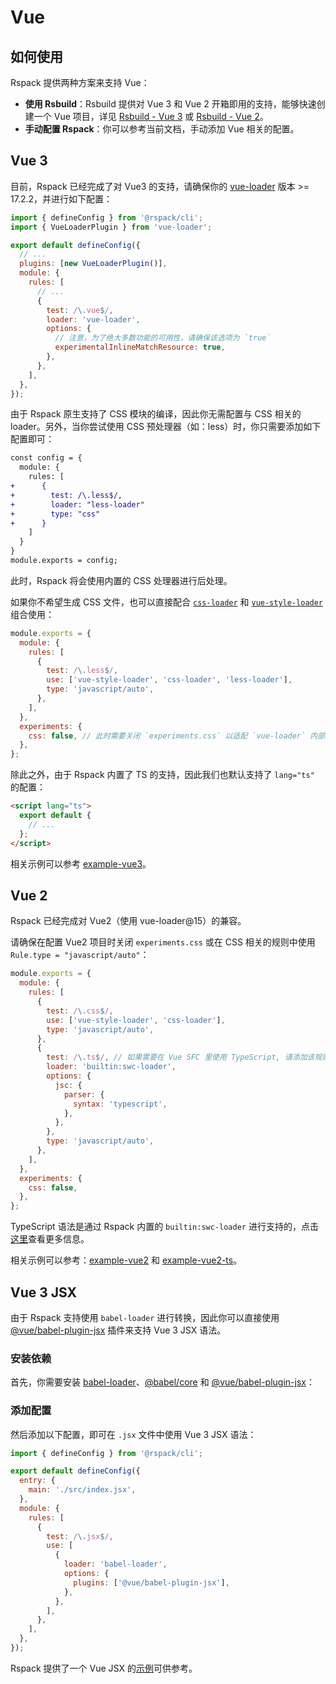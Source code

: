 
# Vue

## 如何使用

Rspack 提供两种方案来支持 Vue：

- **使用 Rsbuild**：Rsbuild 提供对 Vue 3 和 Vue 2 开箱即用的支持，能够快速创建一个 Vue 项目，详见 [Rsbuild - Vue 3](https://rsbuild.dev/zh/guide/framework/vue#vue-3) 或 [Rsbuild - Vue 2](https://rsbuild.dev/zh/guide/framework/vue#vue-2)。
- **手动配置 Rspack**：你可以参考当前文档，手动添加 Vue 相关的配置。

## Vue 3

目前，Rspack 已经完成了对 Vue3 的支持，请确保你的 [vue-loader](https://github.com/vuejs/vue-loader) 版本 >= 17.2.2，并进行如下配置：

```js title="rspack.config.mjs"
import { defineConfig } from '@rspack/cli';
import { VueLoaderPlugin } from 'vue-loader';

export default defineConfig({
  // ...
  plugins: [new VueLoaderPlugin()],
  module: {
    rules: [
      // ...
      {
        test: /\.vue$/,
        loader: 'vue-loader',
        options: {
          // 注意，为了绝大多数功能的可用性，请确保该选项为 `true`
          experimentalInlineMatchResource: true,
        },
      },
    ],
  },
});
```

由于 Rspack 原生支持了 CSS 模块的编译，因此你无需配置与 CSS 相关的 loader。另外，当你尝试使用 CSS 预处理器（如：less）时，你只需要添加如下配置即可：

```diff
const config = {
  module: {
    rules: [
+      {
+        test: /\.less$/,
+        loader: "less-loader"
+        type: "css"
+      }
    ]
  }
}
module.exports = config;
```

此时，Rspack 将会使用内置的 CSS 处理器进行后处理。

如果你不希望生成 CSS 文件，也可以直接配合 [`css-loader`](https://github.com/webpack-contrib/css-loader) 和 [`vue-style-loader`](https://github.com/vuejs/vue-style-loader) 组合使用：

```js
module.exports = {
  module: {
    rules: [
      {
        test: /\.less$/,
        use: ['vue-style-loader', 'css-loader', 'less-loader'],
        type: 'javascript/auto',
      },
    ],
  },
  experiments: {
    css: false, // 此时需要关闭 `experiments.css` 以适配 `vue-loader` 内部处理逻辑
  },
};
```

除此之外，由于 Rspack 内置了 TS 的支持，因此我们也默认支持了 `lang="ts"` 的配置：

```html
<script lang="ts">
  export default {
    // ...
  };
</script>
```

相关示例可以参考 [example-vue3](https://github.com/rspack-contrib/rspack-examples/tree/main/rspack/vue)。

## Vue 2

Rspack 已经完成对 Vue2（使用 vue-loader@15）的兼容。

请确保在配置 Vue2 项目时关闭 `experiments.css` 或在 CSS 相关的规则中使用 `Rule.type = "javascript/auto"`：

```js title="rspack.config.js"
module.exports = {
  module: {
    rules: [
      {
        test: /\.css$/,
        use: ['vue-style-loader', 'css-loader'],
        type: 'javascript/auto',
      },
      {
        test: /\.ts$/, // 如果需要在 Vue SFC 里使用 TypeScript, 请添加该规则
        loader: 'builtin:swc-loader',
        options: {
          jsc: {
            parser: {
              syntax: 'typescript',
            },
          },
        },
        type: 'javascript/auto',
      },
    ],
  },
  experiments: {
    css: false,
  },
};
```

TypeScript 语法是通过 Rspack 内置的 `builtin:swc-loader` 进行支持的，点击[这里](/guide/features/builtin-swc-loader)查看更多信息。

相关示例可以参考：[example-vue2](https://github.com/rspack-contrib/rspack-examples/tree/main/rspack/vue2) 和 [example-vue2-ts](https://github.com/rspack-contrib/rspack-examples/tree/main/rspack/vue2-ts)。

## Vue 3 JSX

由于 Rspack 支持使用 `babel-loader` 进行转换，因此你可以直接使用 [@vue/babel-plugin-jsx](https://github.com/vuejs/babel-plugin-jsx) 插件来支持 Vue 3 JSX 语法。

### 安装依赖

首先，你需要安装 [babel-loader](https://www.npmjs.com/package/babel-loader)、[@babel/core](https://www.npmjs.com/package/@babel/core) 和 [@vue/babel-plugin-jsx](https://www.npmjs.com/package/@vue/babel-plugin-jsx)：

<PackageManagerTabs command="add babel-loader @babel/core @vue/babel-plugin-jsx -D" />

### 添加配置

然后添加以下配置，即可在 `.jsx` 文件中使用 Vue 3 JSX 语法：

```js title="rspack.config.mjs"
import { defineConfig } from '@rspack/cli';

export default defineConfig({
  entry: {
    main: './src/index.jsx',
  },
  module: {
    rules: [
      {
        test: /\.jsx$/,
        use: [
          {
            loader: 'babel-loader',
            options: {
              plugins: ['@vue/babel-plugin-jsx'],
            },
          },
        ],
      },
    ],
  },
});
```

Rspack 提供了一个 Vue JSX 的[示例](https://github.com/rspack-contrib/rspack-examples/tree/main/rspack/vue3-jsx)可供参考。
